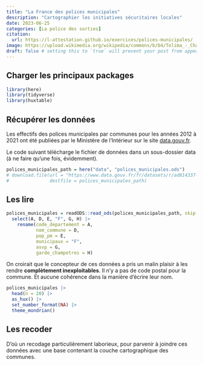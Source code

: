 ```yaml
---
title: "La France des polices municipales"
description: "Cartographier les initiatives sécuritaires locales"
date: 2023-06-25
categories: [La police des sorties]
citation: 
  url: https://l-attestation.github.io/exercices/polices-municipales/ 
image: https://upload.wikimedia.org/wikipedia/commons/b/b4/Tolima_-_Champ_de_sorgho.JPG
draft: false # setting this to `true` will prevent your post from appearing on your listing page until you're ready!
---
```


## Charger les principaux packages

```r
library(here)
library(tidyverse)
library(huxtable)
```

## Récupérer les données

Les effectifs des polices municipales par communes pour les années 2012 à 2021 ont été publiées par le Ministère de l'Intérieur sur le site [data.gouv.fr](https://www.data.gouv.fr/fr/datasets/police-municipale-effectifs-par-commune/).

Le code suivant télécharge le fichier de données dans un sous-dossier data (à ne faire qu'une fois, évidemment).

```r
polices_municipales_path = here("data", "polices_municipales.ods")
# download.file(url = "https://www.data.gouv.fr/fr/datasets/r/ad814337-074c-459b-add1-d78df9e6d85f",
#               destfile = polices_municipales_path)
```

## Les lire

```r
polices_municipales = readODS::read_ods(polices_municipales_path, skip = 8, col_names = FALSE) |> 
  select(A, D, E, "F", G, H) |>
    rename(code_departement = A,
           nom_commune = D,
           pop_pm = E,
           municipaux = "F",
           asvp = G,
           garde_champetres = H)
```

::: {.callout-caution}
On croirait que le concepteur de ces données a pris un malin plaisir à les rendre **complètement inexploitables**. Il n'y a pas de code postal pour la commune. Et aucune cohérence dans la manière d'écrire leur nom. 
:::

```r
polices_municipales |> 
  head(n = 20) |> 
  as_hux() |> 
  set_number_format(NA) |> 
  theme_mondrian()
```

## Les recoder

D'où un recodage particulièrement laborieux, pour parvenir à joindre ces données avec une base contenant la couche cartographique des communes.

